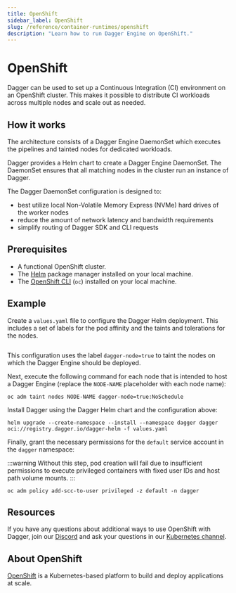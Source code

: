 ```yaml
---
title: OpenShift
sidebar_label: OpenShift
slug: /reference/container-runtimes/openshift
description: "Learn how to run Dagger Engine on OpenShift."
---
```


# OpenShift

Dagger can be used to set up a Continuous Integration (CI) environment on an OpenShift cluster. This makes it possible to distribute CI workloads across multiple nodes and scale out as needed.

## How it works

The architecture consists of a Dagger Engine DaemonSet which executes the pipelines and tainted nodes for dedicated workloads.

Dagger provides a Helm chart to create a Dagger Engine DaemonSet. The DaemonSet ensures that all matching nodes in the cluster run an instance of Dagger.

The Dagger DaemonSet configuration is designed to:

- best utilize local Non-Volatile Memory Express (NVMe) hard drives of the worker nodes
- reduce the amount of network latency and bandwidth requirements
- simplify routing of Dagger SDK and CLI requests

## Prerequisites

- A functional OpenShift cluster.
- The [Helm](https://helm.sh/) package manager installed on your local machine.
- The [OpenShift CLI](https://docs.openshift.com/container-platform/4.13/cli_reference/openshift_cli/getting-started-cli.html) (`oc`) installed on your local machine.

## Example

Create a `values.yaml` file to configure the Dagger Helm deployment. This includes a set of labels for the pod affinity and the taints and tolerations for the nodes.

```yaml file=./snippets/openshift.yaml
```

This configuration uses the label `dagger-node=true` to taint the nodes on which the Dagger Engine should be deployed.

Next, execute the following command for each node that is intended to host a Dagger Engine (replace the `NODE-NAME` placeholder with each node name):

```shell
oc adm taint nodes NODE-NAME dagger-node=true:NoSchedule
```

Install Dagger using the Dagger Helm chart and the configuration above:

```shell
helm upgrade --create-namespace --install --namespace dagger dagger oci://registry.dagger.io/dagger-helm -f values.yaml
```

Finally, grant the necessary permissions for the `default` service account in the `dagger` namespace:

:::warning
Without this step, pod creation will fail due to insufficient permissions to execute privileged containers with fixed user IDs and host path volume mounts.
:::

```shell
oc adm policy add-scc-to-user privileged -z default -n dagger
```

## Resources

If you have any questions about additional ways to use OpenShift with Dagger, join our [Discord](https://discord.gg/dagger-io) and ask your questions in our [Kubernetes channel](https://discord.com/channels/707636530424053791/1122942037096927353).

## About OpenShift

[OpenShift](https://www.redhat.com/en/technologies/cloud-computing/openshift) is a Kubernetes-based platform to build and deploy applications at scale.